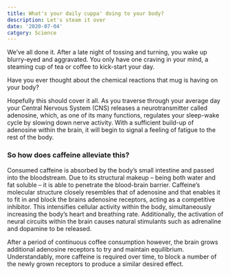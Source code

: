 ```yaml
---
title: What's your daily cuppa' doing to your body?
description: Let's steam it over
date: '2020-07-04'
catgory: Science
---
```


We’ve all done it. After a late night of tossing and turning, you wake up blurry-eyed and aggravated.
You only have one craving in your mind, a steaming cup of tea or coffee to kick-start your day.

Have you ever thought about the chemical reactions that mug is having on your body?

Hopefully this should cover it all.
As you traverse through your average day your Central Nervous System (CNS) releases a neurotransmitter called adenosine,
which, as one of its many functions, regulates your sleep-wake cycle by slowing down nerve activity. With a sufficient
build-up of adenosine within the brain, it will begin to signal a feeling of fatigue to the rest of the body.

### So how does caffeine alleviate this?

Consumed caffeine is absorbed by the body’s small intestine and passed into the bloodstream. Due to its structural makeup –
being both water and fat soluble – it is able to penetrate the blood-brain barrier.
Caffeine’s molecular structure closely resembles that of adenosine and that enables it to fit in and block the brains adenosine receptors,
acting as a competitive inhibitor. This intensifies cellular activity within the body, simultaneously increasing the body’s heart and breathing rate.
Additionally, the activation of neural circuits within the brain causes natural stimulants such as adrenaline and dopamine to be released.

After a period of continuous coffee consumption however, the brain grows additional adenosine receptors to try and maintain equilibrium.
Understandably, more caffeine is required over time, to block a number of the newly grown receptors to produce a similar desired effect.
